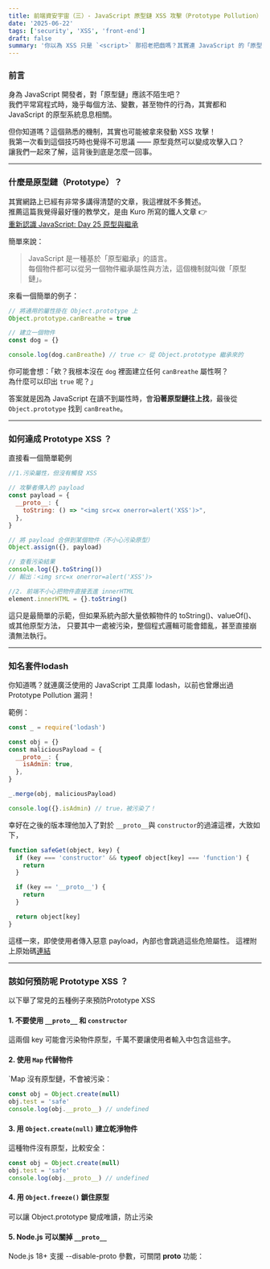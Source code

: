 ```yaml
---
title: 前端資安宇宙（三）- JavaScript 原型鏈 XSS 攻擊（Prototype Pollution）
date: '2025-06-22'
tags: ['security', 'XSS', 'front-end']
draft: false
summary: '你以為 XSS 只是 `<script>` 那招老把戲嗎？其實連 JavaScript 的「原型」都可能被拿來搞破壞！'
---
```


### 前言

身為 JavaScript 開發者，對「原型鏈」應該不陌生吧？  
我們平常寫程式時，幾乎每個方法、變數，甚至物件的行為，其實都和 JavaScript 的原型系統息息相關。

但你知道嗎？這個熟悉的機制，其實也可能被拿來發動 XSS 攻擊！  
我第一次看到這個技巧時也覺得不可思議 —— 原型竟然可以變成攻擊入口？  
讓我們一起來了解，這背後到底是怎麼一回事。

---

### 什麼是原型鏈（Prototype）？

其實網路上已經有非常多講得清楚的文章，我這裡就不多贅述。  
推薦這篇我覺得最好懂的教學文，是由 Kuro 所寫的鐵人文章 👉  
[重新認識 JavaScript: Day 25 原型與繼承](https://ithelp.ithome.com.tw/m/articles/10194356)

簡單來說：

> JavaScript 是一種基於「原型繼承」的語言。  
> 每個物件都可以從另一個物件繼承屬性與方法，這個機制就叫做「原型鏈」。

來看一個簡單的例子：

```js
// 將通用的屬性掛在 Object.prototype 上
Object.prototype.canBreathe = true

// 建立一個物件
const dog = {}

console.log(dog.canBreathe) // true 👉 從 Object.prototype 繼承來的
```

你可能會想：「欸？我根本沒在 `dog` 裡面建立任何 `canBreathe` 屬性啊？  
為什麼可以印出 `true` 呢？」

答案就是因為 JavaScript 在讀不到屬性時，會**沿著原型鏈往上找**，最後從 `Object.prototype` 找到 `canBreathe`。

---

### 如何達成 Prototype XSS ？

直接看一個簡單範例

```js
//1.污染屬性，但沒有觸發 XSS

// 攻擊者傳入的 payload
const payload = {
  __proto__: {
    toString: () => "<img src=x onerror=alert('XSS')>",
  },
}

// 將 payload 合併到某個物件（不小心污染原型）
Object.assign({}, payload)

// 查看污染結果
console.log({}.toString())
// 輸出：<img src=x onerror=alert('XSS')>

//2. 前端不小心把物件直接丟進 innerHTML
element.innerHTML = {}.toString()
```

這只是最簡單的示範，但如果系統內部大量依賴物件的 toString()、valueOf()、或其他原型方法，
只要其中一處被污染，整個程式邏輯可能會錯亂，甚至直接崩潰無法執行。

---

### 知名套件lodash

你知道嗎？就連廣泛使用的 JavaScript 工具庫 lodash，以前也曾爆出過 Prototype Pollution 漏洞！

範例：

```js
const _ = require('lodash')

const obj = {}
const maliciousPayload = {
  __proto__: {
    isAdmin: true,
  },
}

_.merge(obj, maliciousPayload)

console.log({}.isAdmin) // true，被污染了！
```

幸好在之後的版本理他加入了對於 `__proto__`與 `constructor`的過濾這裡，大致如下，

```js
function safeGet(object, key) {
  if (key === 'constructor' && typeof object[key] === 'function') {
    return
  }

  if (key == '__proto__') {
    return
  }

  return object[key]
}
```

這樣一來，即使使用者傳入惡意 payload，內部也會跳過這些危險屬性。
這裡附上原始碼[連結]('https://github.com/lodash/lodash/blob/main/dist/lodash.js#L6666')

---

### 該如何預防呢 Prototype XSS ？

以下舉了常見的五種例子來預防Prototype XSS

#### 1. 不要使用 `__proto__` 和 `constructor`

這兩個 key 可能會污染物件原型，千萬不要讓使用者輸入中包含這些字。

#### 2. 使用 `Map` 代替物件

`Map 沒有原型鏈，不會被污染：

```js
const obj = Object.create(null)
obj.test = 'safe'
console.log(obj.__proto__) // undefined
```

#### 3. 用 `Object.create(null)` 建立乾淨物件

這種物件沒有原型，比較安全：

```js
const obj = Object.create(null)
obj.test = 'safe'
console.log(obj.__proto__) // undefined
```

#### 4. 用 `Object.freeze()` 鎖住原型

可以讓 Object.prototype 變成唯讀，防止污染

#### 5. Node.js 可以關掉 `__proto__`

Node.js 18+ 支援 --disable-proto 參數，可關閉 **proto** 功能：

